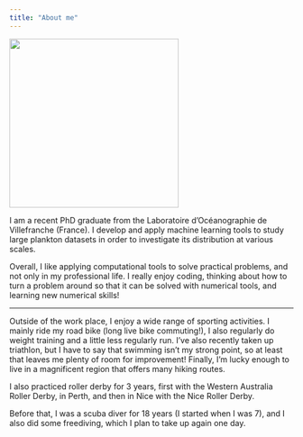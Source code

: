 ```yaml
---
title: "About me"
---
```


![](pics/about_me.jpg){fig-align="center" width="300"}

I am a recent PhD graduate from the Laboratoire d'Océanographie de Villefranche (France). I develop and apply machine learning tools to study large plankton datasets in order to investigate its distribution at various scales.

Overall, I like applying computational tools to solve practical problems, and not only in my professional life. I really enjoy coding, thinking about how to turn a problem around so that it can be solved with numerical tools, and learning new numerical skills!

------------------------------------------------------------------------

Outside of the work place, I enjoy a wide range of sporting activities. I mainly ride my road bike (long live bike commuting!), I also regularly do weight training and a little less regularly run. I've also recently taken up triathlon, but I have to say that swimming isn't my strong point, so at least that leaves me plenty of room for improvement! Finally, I'm lucky enough to live in a magnificent region that offers many hiking routes.

I also practiced roller derby for 3 years, first with the Western Australia Roller Derby, in Perth, and then in Nice with the Nice Roller Derby.

Before that, I was a scuba diver for 18 years (I started when I was 7), and I also did some freediving, which I plan to take up again one day.
